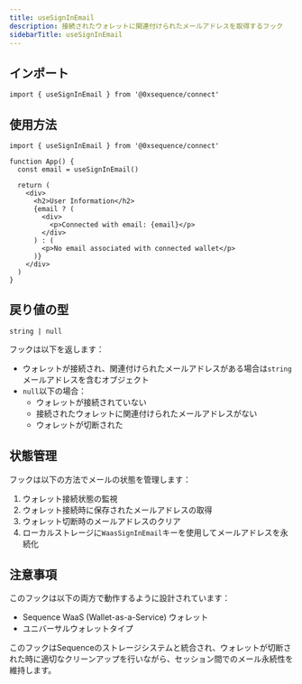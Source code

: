 ```yaml
---
title: useSignInEmail
description: 接続されたウォレットに関連付けられたメールアドレスを取得するフック
sidebarTitle: useSignInEmail
---
```


## インポート

```tsx
import { useSignInEmail } from '@0xsequence/connect'
```

## 使用方法

```tsx
import { useSignInEmail } from '@0xsequence/connect'

function App() {
  const email = useSignInEmail()
  
  return (
    <div>
      <h2>User Information</h2>
      {email ? (
        <div>
          <p>Connected with email: {email}</p>
        </div>
      ) : (
        <p>No email associated with connected wallet</p>
      )}
    </div>
  )
}
```

## 戻り値の型

```tsx
string | null
```

フックは以下を返します：

* ウォレットが接続され、関連付けられたメールアドレスがある場合は`string`メールアドレスを含むオブジェクト
* `null`以下の場合：
  * ウォレットが接続されていない
  * 接続されたウォレットに関連付けられたメールアドレスがない
  * ウォレットが切断された

## 状態管理

フックは以下の方法でメールの状態を管理します：

1. ウォレット接続状態の監視
2. ウォレット接続時に保存されたメールアドレスの取得
3. ウォレット切断時のメールアドレスのクリア
4. ローカルストレージに`WaasSignInEmail`キーを使用してメールアドレスを永続化

## 注意事項

このフックは以下の両方で動作するように設計されています：

* Sequence WaaS (Wallet-as-a-Service) ウォレット
* ユニバーサルウォレットタイプ

このフックはSequenceのストレージシステムと統合され、ウォレットが切断された時に適切なクリーンアップを行いながら、セッション間でのメール永続性を維持します。
